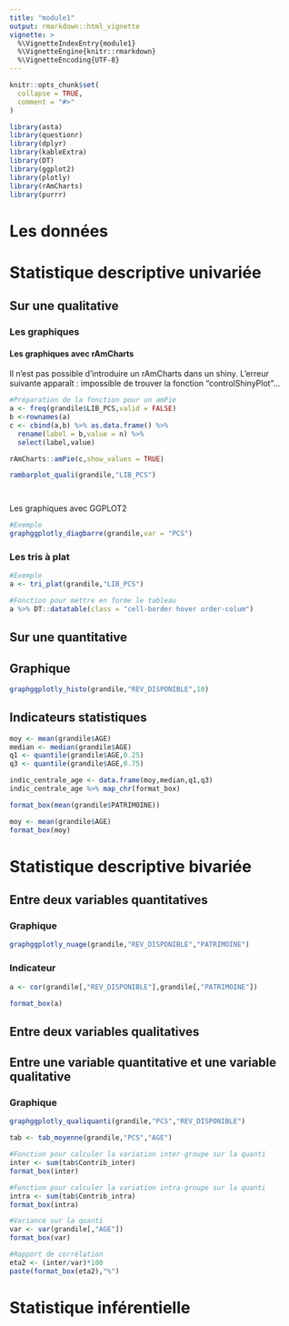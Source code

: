 ---
title: "module1"
output: rmarkdown::html_vignette
vignette: >
  %\VignetteIndexEntry{module1}
  %\VignetteEngine{knitr::rmarkdown}
  %\VignetteEncoding{UTF-8}
---

```{r, include = FALSE}
knitr::opts_chunk$set(
  collapse = TRUE,
  comment = "#>"
)
```

```{r setup,warning=FALSE,echo=FALSE,include=FALSE}
library(asta)
library(questionr)
library(dplyr)
library(kableExtra)
library(DT)
library(ggplot2)
library(plotly)
library(rAmCharts)
library(purrr)
```

# Les données

# Statistique descriptive univariée

## Sur une qualitative

### Les graphiques

#### Les graphiques avec rAmCharts


Il n'est pas possible d'introduire un rAmCharts dans un shiny.
L'erreur suivante apparaît : impossible de trouver la fonction "controlShinyPlot"...

```{r}
#Préparation de la fonction pour un amPie
a <- freq(grandile$LIB_PCS,valid = FALSE) 
b <-rownames(a)
c <- cbind(a,b) %>% as.data.frame() %>% 
  rename(label = b,value = n) %>% 
  select(label,value)

rAmCharts::amPie(c,show_values = TRUE)

rambarplot_quali(grandile,"LIB_PCS")




```

Les graphiques avec GGPLOT2

```{r}
#Exemple
graphggplotly_diagbarre(grandile,var = "PCS")
```


### Les tris à plat

```{r}
#Exemple
a <- tri_plat(grandile,"LIB_PCS") 

#Fonction pour mettre en forme le tableau
a %>% DT::datatable(class = "cell-border hover order-colum")


```

## Sur une quantitative

## Graphique

```{r}
graphggplotly_histo(grandile,"REV_DISPONIBLE",10)


```

## Indicateurs statistiques

```{r}
moy <- mean(grandile$AGE)
median <- median(grandile$AGE)
q1 <- quantile(grandile$AGE,0.25)
q3 <- quantile(grandile$AGE,0.75)

indic_centrale_age <- data.frame(moy,median,q1,q3)
indic_centrale_age %>% map_chr(format_box)

format_box(mean(grandile$PATRIMOINE))

moy <- mean(grandile$AGE)
format_box(moy)

```



# Statistique descriptive bivariée

## Entre deux variables quantitatives

### Graphique

```{r}
graphggplotly_nuage(grandile,"REV_DISPONIBLE","PATRIMOINE")


```

### Indicateur

```{r}

a <- cor(grandile[,"REV_DISPONIBLE"],grandile[,"PATRIMOINE"])

format_box(a)
```


## Entre deux variables qualitatives

## Entre une variable quantitative et une variable qualitative

### Graphique

```{r}
graphggplotly_qualiquanti(grandile,"PCS","REV_DISPONIBLE")
```

```{r}


tab <- tab_moyenne(grandile,"PCS","AGE")

#Fonction pour calculer la variation inter-groupe sur la quanti
inter <- sum(tab$Contrib_inter)
format_box(inter)

#Fonction pour calculer la variation intra-groupe sur la quanti
intra <- sum(tab$Contrib_intra)
format_box(intra)

#Variance sur la quanti
var <- var(grandile[,"AGE"])
format_box(var)

#Rapport de corrélation
eta2 <- (inter/var)*100
paste(format_box(eta2),"%")

```


# Statistique inférentielle


